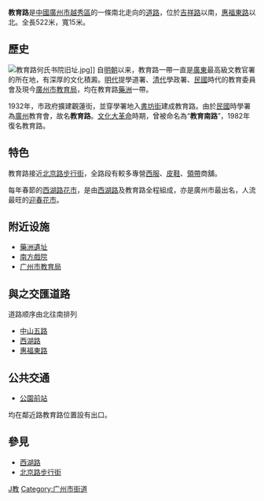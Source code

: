 {{他用
|subject=广州的教育路
|other=其他地方的同名道路
|教育路
|disambig=無
}}
{{Infobox Guangzhou Road
|中文道路名称=教 育 路
|道路名称拼音=Jiaoyu Lu
|道路英文名=
|道路方向=南北
|图片=Education Road Canton.jpg
|图片说明=
|道路属性=城市道路
|道路总长度=0.522
|规划总长度=
|已通车长度=
|车速限制=
|行车线数量=
|道路宽度=15
|所在地区=[[越秀区|越秀区]]
|起点=[[吉祥路|吉祥路]]
|终点=[[惠福東路|惠福東路]]
|道路命名日期=1932年
|命名缘由=是[[廣東|廣東]]最高級文教官署的所在地
|道路旧名=觀蓮街、教育南路
|道路动工日期=1932年
|通车日期=
|相连路段=
|路段主要建筑=
}}

'''教育路'''是[[中國|中國]][[廣州市|廣州市]][[越秀區|越秀區]]的一條南北走向的[[道路|道路]]，位於[[吉祥路|吉祥路]]以南，[[惠福東路|惠福東路]]以北。全長522米，寬15米。

==歷史==
[[File:教育路何氏书院旧址.jpg|thumb]]]]
自[[明朝|明朝]]以来，教育路一帶一直是[[廣東|廣東]]最高級文教官署的所在地，有深厚的文化積澱。[[明代|明代]]提學道署、[[清代|清代]]學政署、[[中華民國|民國]]時代的教育委員會及現今[[廣州市教育局|廣州市教育局]]，均在教育路[[藥洲|藥洲]]一帶。

1932年，市政府擴建觀蓮街，並穿學署地入[[書坊街|書坊街]]建成教育路。由於[[中華民國|民國]]時學署為[[廣州|廣州]]教育會，故名'''教育路'''。[[文化大革命|文化大革命]]時期，曾被命名為“'''教育南路'''”，1982年復名教育路。

==特色==
教育路接近[[北京路步行街|北京路步行街]]，全路段有較多專營[[西服|西服]]、[[皮鞋|皮鞋]]、[[領帶|領帶]]商舖。

每年春節的[[西湖路花市|西湖路花市]]，是由[[西湖路_(广州)|西湖路]]及教育路全程組成，亦是廣州市最出名，人流最旺的[[广州花市|迎春花市]]。

==附近设施==
*[[藥洲遺址|藥洲遺址]]
*[[南方剧院|南方戲院]]
*[[广州市教育局|广州市教育局]]

== 與之交匯道路 ==
道路顺序由北往南排列
*[[中山五路|中山五路]]
*[[西湖路_(广州)|西湖路]]
*[[惠福東路|惠福東路]]

==公共交通==
*{{广州地铁路线链接|1|SL}}{{广州地铁路线链接|2|S}} [[公園前站|公園前站]]
均在鄰近路教育路位置設有出口。

==參見==
*[[西湖路_(广州)|西湖路]]
*[[北京路步行街|北京路步行街]]

{{coord|23|7|30.39|N|113|15|38.64|E|display=title|region:CH_type}}


[[Category:越秀区|J教]]

[[Category:广州市街道|Category:广州市街道]]
